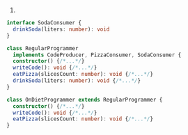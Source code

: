 1.
```ts
interface SodaConsumer {
  drinkSoda(liters: number): void
}

class RegularProgrammer
  implements CodeProducer, PizzaConsumer, SodaConsumer {
  constructor() {/*...*/}
  writeCode(): void {/*...*/}
  eatPizza(slicesCount: number): void {/*...*/}
  drinkSoda(liters: number): void {/*...*/}
}

class OnDietProgrammer extends RegularProgrammer {
  constructor() {/*...*/}
  writeCode(): void {/*...*/}
  eatPizza(slicesCount: number): void {/*...*/}
}
```
